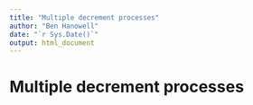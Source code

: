 ```yaml
---
title: "Multiple decrement processes"
author: "Ben Hanowell"
date: "`r Sys.Date()`"
output: html_document
---
```

# Multiple decrement processes

